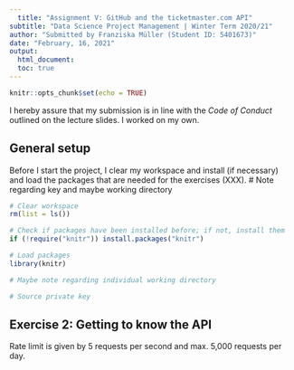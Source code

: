 ```yaml
---
  title: "Assignment V: GitHub and the ticketmaster.com API"
subtitle: "Data Science Project Management | Winter Term 2020/21"
author: "Submitted by Franziska Müller (Student ID: 5401673)"
date: "February, 16, 2021"
output: 
  html_document:
  toc: true
---
```

  
```r
knitr::opts_chunk$set(echo = TRUE)
```
I hereby assure that my submission is in line with the *Code of Conduct* outlined on the lecture slides. I worked on my own.

## General setup

Before I start the project, I clear my workspace and install (if necessary) and load the packages that are needed for the exercises (XXX). 
# Note regarding key and maybe working directory

```r
# Clear workspace
rm(list = ls())

# Check if packages have been installed before; if not, install them
if (!require("knitr")) install.packages("knitr")

# Load packages
library(knitr)

# Maybe note regarding individual working directory 

# Source private key
```

## Exercise 2: Getting to know the API

Rate limit is given by 5 requests per second and max. 5,000 requests per day. 